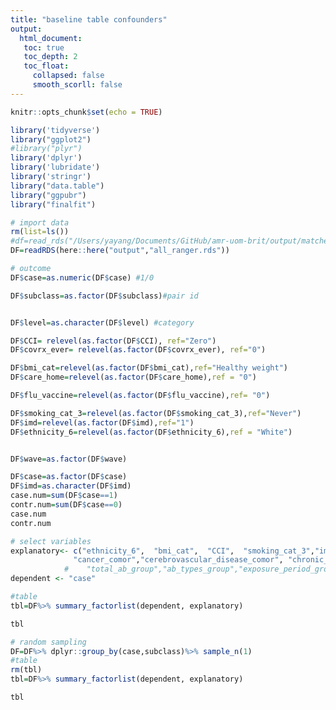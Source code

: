 ```yaml
---
title: "baseline table confounders"
output: 
  html_document:
   toc: true
   toc_depth: 2
   toc_float:
     collapsed: false
     smooth_scorll: false
---
```


```r
knitr::opts_chunk$set(echo = TRUE)
```


```r
library('tidyverse')
library("ggplot2")
#library("plyr")
library('dplyr')
library('lubridate')
library('stringr')
library("data.table")
library("ggpubr")
library("finalfit")
```

```r
# import data
rm(list=ls())
#df=read_rds("/Users/yayang/Documents/GitHub/amr-uom-brit/output/matched_outcome.rds")
DF=readRDS(here::here("output","all_ranger.rds"))

```

```r

# outcome
DF$case=as.numeric(DF$case) #1/0

DF$subclass=as.factor(DF$subclass)#pair id


DF$level=as.character(DF$level) #category

DF$CCI= relevel(as.factor(DF$CCI), ref="Zero")
DF$covrx_ever= relevel(as.factor(DF$covrx_ever), ref="0")

DF$bmi_cat=relevel(as.factor(DF$bmi_cat),ref="Healthy weight")
DF$care_home=relevel(as.factor(DF$care_home),ref = "0")

DF$flu_vaccine=relevel(as.factor(DF$flu_vaccine),ref= "0")

DF$smoking_cat_3=relevel(as.factor(DF$smoking_cat_3),ref="Never")
DF$imd=relevel(as.factor(DF$imd),ref="1")
DF$ethnicity_6=relevel(as.factor(DF$ethnicity_6),ref = "White")


DF$wave=as.factor(DF$wave)

```

```r
DF$case=as.factor(DF$case)
DF$imd=as.character(DF$imd)
case.num=sum(DF$case==1)
contr.num=sum(DF$case==0)
case.num
contr.num
```


```r
# select variables
explanatory<- c("ethnicity_6",  "bmi_cat",  "CCI",  "smoking_cat_3","imd","care_home","covrx_ever","flu_vaccine",
              "cancer_comor","cerebrovascular_disease_comor", "chronic_obstructive_pulmonary_comor", "heart_failure_comor", "connective_tissue_comor", "dementia_comor", "diabetes_comor", "diabetes_complications_comor", "hemiplegia_comor", "metastatic_cancer_comor", "mild_liver_comor", "mod_severe_liver_comor", "mod_severe_renal_comor", "mi_comor", "peptic_ulcer_comor", "peripheral_vascular_comor","hiv_comor")
            #    "total_ab_group","ab_types_group","exposure_period_group","recent_ab_days_group","broad_ab_prescriptions_group","interval_mean_group", "interval_sd_group")
dependent <- "case"

#table
tbl=DF%>% summary_factorlist(dependent, explanatory)

tbl
```


```r
# random sampling
DF=DF%>% dplyr::group_by(case,subclass)%>% sample_n(1)
#table
rm(tbl)
tbl=DF%>% summary_factorlist(dependent, explanatory)

tbl

```

